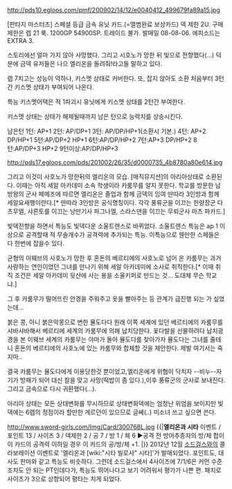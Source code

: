 http://pds10.egloos.com/pmf/200902/14/12/e0040412_499679fa89a15.jpg

[판타지 마스터즈] 스페셜 등급 금속 유닛 카드.(=앨범완료 보상카드)
덱 제한 2U. 구매제한은 렙 21 룩. 1200GP 54900SP. 트레이드 불가.
발매일 08-08-06. 에피소드는 EXTRA 3.

스토리에선 얼마 가지 않아 사망했다. 그리고 시호노가 망한 뒤 빛으로 전향했다(...)
덕분에 금덱 유저들은 나으 엘리온을 돌려줘!라고들 말하고 있다.


렙 7치고는 성능이 약하나, 키스멧 상태로 커버한다. 
또, 잡지 않아도 소환 처음부터 3턴간 키스멧 상태가 부여되어 나온다.

특능 키스멧어택은 적 1파괴시 유닛에게 키스멧 상태를 2턴간 부여한다.

키스멧 상태는 상태가 해제될때까지 남은 턴으로 능력치를 상승시킨다.

남은턴 1턴: AP+1
2턴: AP/DP+1
3턴: AP/DP/HP+1(소환시 기본.)
4턴: AP+2 DP/HP+1
5턴:AP/DP+2 HP+1
6턴:AP/DP/HP+2
7턴:AP+3 DP/HP+2
8턴:AP/DP+3 HP+2
9턴이상:AP/DP/HP+3

http://pds17.egloos.com/pds/201002/26/35/d0000735_4b8780a80e614.jpg

그리고 이것이 사호노가 망한뒤의 엘리온의 모습. [매직뮤지션]의 아리아상태로 소환된다. 이때는 아직 세알 아카데미 소속 학생이라 카룸무를 알지 못한다. 학교를 방문한 남방왕의 군사 페메즈에 따르면 엘리온은 졸업과 함께 금덱의 잉여 딴따라 3인방과 함께 세알요새행이란다.[* 딴따라 3인방은 공식명칭이다. 각각 풍류군을 이끄는 한량장군 다츠무엘, 샤른토를 이끄는 낭만기사 파그나엘, 스라스덴을 이끄는 무뢰군사 마츠 파카드.]

빛덱전향을 하면서 특능도 빛덱다운 소울트렌스로 바뀌었다. 소울트렌스 특능은 ap 1 이상으로 공격할때 적 무솔개수가 공격력에 추가되는 특능. 이특능으로 웬만한 스페들은 다 한번에 잡을수 있다.

균형의 이웨브의 사호노가 망한 후 혼돈의 베르티에의 사호노로 넘어 온 카룸무는 과거 사랑하는 연인이었던 그녀를 만나기 위해 세알 아카데미에 소사로 취직한다.[* 이때 취직 조건은 세알 아카데미 뒷산에 사는 용을 소울키퍼로 만드는 것... 도대체 무슨 학교냐.]

그 후 카룸무가 떨어뜨린 안경을 주워주고 옷을 빨아주는 등 관계가 급진행 되는 가 싶었는데...

붉은 콩, 아니 붉은악몽으로 변한 뮬도다다 원래 이쪽 세계에 있던 베르티에의 카룸무를 샤바샤바해서 베르티에 세계의 카룸무에 의해 납치당한다. 꽃다발을 선물하려다 납치광경을 본 이웨브 세계의 카룸무는 야마가 돌아 뮬도다를 찾아가자 뮬도다는 그녀를 줄테니 혼돈의 베르티에의 사호노에 있는 카룸무와 합체할 것을 제안한다. 제발 여기서는 죽지마..

결국 카룸무는 뮬도다에게 이용당한것 뿐이었고,엘리온에게 위협이 닥치자 --비누--자기가 방패가 되어 대신 칼을 맞고 사망(떡밥이 좀 있다.),이후 풍류군의 군사로 보내진다.
그리고 금속으로 다시 귀환했다(...).

아리아 상태는 모든 상태변화를 무시하므로 상태변화덱에는 엄청난 위엄을 보이지만 빛덱에는 6렙의 정점이라 할만한 게르던이 있으므로 글쎄(..) 미소녀 쓰고 싶으면 쓴다.



http://www.sword-girls.com/Img/Card/300768L.jpg
{{|'''엘리온과 시타'''
이벤트 / 포인트 13 / 사이즈 3 / 덱제한 2 / 공 7 / 방 1 / 체 6
▶공격 전 방어추종자의 방/체 합이 이 카드의 공격력 이하일 경우 이 카드의 공/방/체 +1. 
{{{#blue 그래요. 카스트람이라면 이길 수도 있겠죠. 하지만, 지금 내 임무는 승리가 아닌 생존입니다. 그리고... 아,아닙니다.}}}|}}
2012년 12월 [[소드걸스]]와의 콜라보레이션 이벤트로 '엘리온과 [wiki:"시타 빌로사" 시타]'가 발매되었다. 포인트도, 대사도 판마와 같고 특능도 비슷하다. 그런데 소드걸스에서 4사이즈에 7/1/6은 커먼 수준조차도 안 되는 PT인데다가, 특능도 뛰어나다고 보기 어려워서 평가가 나쁜 편. 패치로 사이즈가 3으로 상향되어 평타는 치게 되었다.
